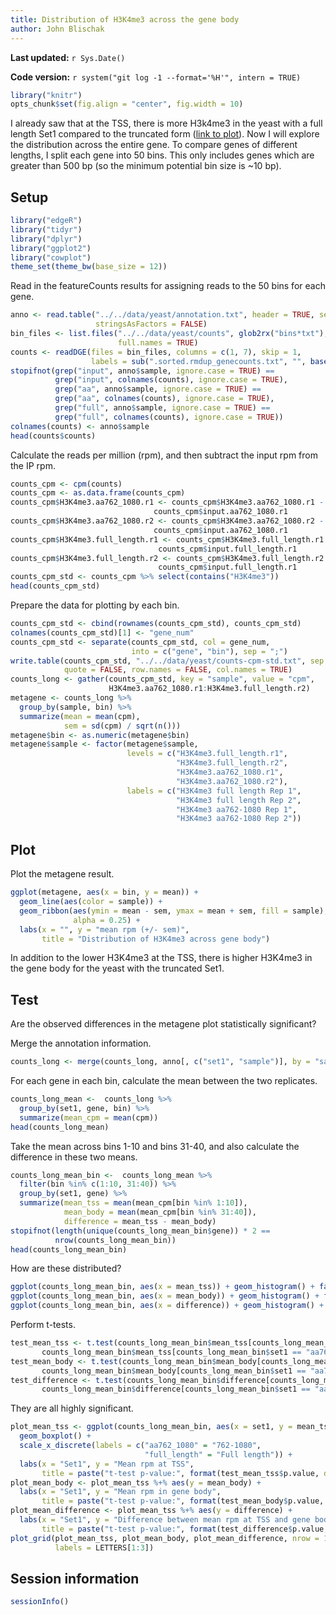 ```yaml
---
title: Distribution of H3K4me3 across the gene body
author: John Blischak
---
```


**Last updated:** `r Sys.Date()`

**Code version:** `r system("git log -1 --format='%H'", intern = TRUE)`

```r
library("knitr")
opts_chunk$set(fig.align = "center", fig.width = 10)
```

I already saw that at the TSS, there is more H3k4me3 in the yeast with a full length Set1 compared to the truncated form ([link to plot][tss-meta]).
Now I will explore the distribution across the entire gene.
To compare genes of different lengths, I split each gene into 50 bins.
This only includes genes which are greater than 500 bp (so the minimum potential bin size is ~10 bp).

[tss-meta]: exploration.html#comparing-ip-to-input

## Setup

```r
library("edgeR")
library("tidyr")
library("dplyr")
library("ggplot2")
library("cowplot")
theme_set(theme_bw(base_size = 12))
```

Read in the featureCounts results for assigning reads to the 50 bins for each gene.

```r
anno <- read.table("../../data/yeast/annotation.txt", header = TRUE, sep = "\t",
                   stringsAsFactors = FALSE)
bin_files <- list.files("../../data/yeast/counts", glob2rx("bins*txt"),
                        full.names = TRUE)
counts <- readDGE(files = bin_files, columns = c(1, 7), skip = 1,
                  labels = sub(".sorted.rmdup_genecounts.txt", "", basename(bin_files)))
stopifnot(grep("input", anno$sample, ignore.case = TRUE) ==
          grep("input", colnames(counts), ignore.case = TRUE),
          grep("aa", anno$sample, ignore.case = TRUE) ==
          grep("aa", colnames(counts), ignore.case = TRUE),
          grep("full", anno$sample, ignore.case = TRUE) ==
          grep("full", colnames(counts), ignore.case = TRUE))
colnames(counts) <- anno$sample
head(counts$counts)
```

Calculate the reads per million (rpm),
and then subtract the input rpm from the IP rpm.

```r
counts_cpm <- cpm(counts)
counts_cpm <- as.data.frame(counts_cpm)
counts_cpm$H3K4me3.aa762_1080.r1 <- counts_cpm$H3K4me3.aa762_1080.r1 -
                                counts_cpm$input.aa762_1080.r1
counts_cpm$H3K4me3.aa762_1080.r2 <- counts_cpm$H3K4me3.aa762_1080.r2 -
                                counts_cpm$input.aa762_1080.r1
counts_cpm$H3K4me3.full_length.r1 <- counts_cpm$H3K4me3.full_length.r1 -
                                 counts_cpm$input.full_length.r1
counts_cpm$H3K4me3.full_length.r2 <- counts_cpm$H3K4me3.full_length.r2 -
                                 counts_cpm$input.full_length.r1
counts_cpm_std <- counts_cpm %>% select(contains("H3K4me3"))
head(counts_cpm_std)
```

Prepare the data for plotting by each bin.

```r
counts_cpm_std <- cbind(rownames(counts_cpm_std), counts_cpm_std)
colnames(counts_cpm_std)[1] <- "gene_num"
counts_cpm_std <- separate(counts_cpm_std, col = gene_num,
                           into = c("gene", "bin"), sep = ";")
write.table(counts_cpm_std, "../../data/yeast/counts-cpm-std.txt", sep = "\t",
            quote = FALSE, row.names = FALSE, col.names = TRUE)
counts_long <- gather(counts_cpm_std, key = "sample", value = "cpm",
                      H3K4me3.aa762_1080.r1:H3K4me3.full_length.r2)
metagene <- counts_long %>%
  group_by(sample, bin) %>%
  summarize(mean = mean(cpm),
            sem = sd(cpm) / sqrt(n()))
metagene$bin <- as.numeric(metagene$bin)
metagene$sample <- factor(metagene$sample,
                          levels = c("H3K4me3.full_length.r1",
                                     "H3K4me3.full_length.r2",
                                     "H3K4me3.aa762_1080.r1",
                                     "H3K4me3.aa762_1080.r2"),
                          labels = c("H3K4me3 full length Rep 1",
                                     "H3K4me3 full length Rep 2",
                                     "H3K4me3 aa762-1080 Rep 1",
                                     "H3K4me3 aa762-1080 Rep 2"))
```

## Plot

Plot the metagene result.

```r
ggplot(metagene, aes(x = bin, y = mean)) +
  geom_line(aes(color = sample)) +
  geom_ribbon(aes(ymin = mean - sem, ymax = mean + sem, fill = sample),
              alpha = 0.25) +
  labs(x = "", y = "mean rpm (+/- sem)",
       title = "Distribution of H3K4me3 across gene body")
```

In addition to the lower H3K4me3 at the TSS, there is higher H3K4me3 in the gene body for the yeast with the truncated Set1.

## Test

Are the observed differences in the metagene plot statistically significant?

Merge the annotation information.

```r
counts_long <- merge(counts_long, anno[, c("set1", "sample")], by = "sample")
```

For each gene in each bin, calculate the mean between the two replicates.

```r
counts_long_mean <-  counts_long %>%
  group_by(set1, gene, bin) %>%
  summarize(mean_cpm = mean(cpm))
head(counts_long_mean)
```

Take the mean across bins 1-10 and bins 31-40, and also calculate the difference in these two means.

```r
counts_long_mean_bin <-  counts_long_mean %>%
  filter(bin %in% c(1:10, 31:40)) %>%
  group_by(set1, gene) %>%
  summarize(mean_tss = mean(mean_cpm[bin %in% 1:10]),
            mean_body = mean(mean_cpm[bin %in% 31:40]),
            difference = mean_tss - mean_body)
stopifnot(length(unique(counts_long_mean_bin$gene)) * 2 ==
          nrow(counts_long_mean_bin))
head(counts_long_mean_bin)
```

How are these distributed?

```r
ggplot(counts_long_mean_bin, aes(x = mean_tss)) + geom_histogram() + facet_wrap(~set1)
ggplot(counts_long_mean_bin, aes(x = mean_body)) + geom_histogram() + facet_wrap(~set1)
ggplot(counts_long_mean_bin, aes(x = difference)) + geom_histogram() + facet_wrap(~set1)
```

Perform t-tests.

```r
test_mean_tss <- t.test(counts_long_mean_bin$mean_tss[counts_long_mean_bin$set1 == "full_length"],
       counts_long_mean_bin$mean_tss[counts_long_mean_bin$set1 == "aa762_1080"])
test_mean_body <- t.test(counts_long_mean_bin$mean_body[counts_long_mean_bin$set1 == "full_length"],
       counts_long_mean_bin$mean_body[counts_long_mean_bin$set1 == "aa762_1080"])
test_difference <- t.test(counts_long_mean_bin$difference[counts_long_mean_bin$set1 == "full_length"],
       counts_long_mean_bin$difference[counts_long_mean_bin$set1 == "aa762_1080"])
```

They are all highly significant.

```r
plot_mean_tss <- ggplot(counts_long_mean_bin, aes(x = set1, y = mean_tss)) +
  geom_boxplot() +
  scale_x_discrete(labels = c("aa762_1080" = "762-1080",
                              "full_length" = "Full length")) +
  labs(x = "Set1", y = "Mean rpm at TSS",
       title = paste("t-test p-value:", format(test_mean_tss$p.value, digits = 2)))
plot_mean_body <- plot_mean_tss %+% aes(y = mean_body) +
  labs(x = "Set1", y = "Mean rpm in gene body",
       title = paste("t-test p-value:", format(test_mean_body$p.value, digits = 2)))
plot_mean_difference <- plot_mean_tss %+% aes(y = difference) +
  labs(x = "Set1", y = "Difference between mean rpm at TSS and gene body",
       title = paste("t-test p-value:", format(test_difference$p.value, digits = 2)))
plot_grid(plot_mean_tss, plot_mean_body, plot_mean_difference, nrow = 1,
          labels = LETTERS[1:3])
```

## Session information

```r
sessionInfo()
```
